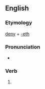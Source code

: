 ==English==

===Etymology===
[[deny]] + [[-eth]]

===Pronunciation===
* {{rhymes|aɪəθ|lang=en}}

===Verb===
{{head|en|verb form}}

# {{en-archaic third-person singular of|deny}}